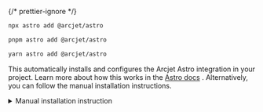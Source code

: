 
{/* prettier-ignore */}
<SelectableContent client:load syncKey="packageManager" frameworkSwitcher>
<div slot="npm" slotIdx="1">

```sh
npx astro add @arcjet/astro
```

</div>
<div slot="pnpm" slotIdx="2">

```sh
pnpm astro add @arcjet/astro
```

</div>
<div slot="yarn" slotIdx="3">

```sh
yarn astro add @arcjet/astro
```

</div>
</SelectableContent>

This automatically installs and configures the Arcjet Astro integration in your
project. Learn more about how this works in the [Astro docs](https://docs.astro.build/en/guides/integrations-guide/)
. Alternatively, you can follow the manual installation instructions.

<details>
    <summary>Manual installation instruction</summary>
    
    In your project root, run the following command:

    {/* prettier-ignore */}
    <SelectableContent client:load syncKey="packageManager" frameworkSwitcher>
    <div slot="npm" slotIdx="1">

    ```sh
    npm add @arcjet/astro
    ```

    </div>
    <div slot="pnpm" slotIdx="2">

    ```sh
    pnpm add @arcjet/astro
    ```

    </div>
    <div slot="yarn" slotIdx="3">

    ```sh
    yarn add @arcjet/astro
    ```

    </div>
    </SelectableContent>

    Update your Astro configuration file:

    <Code code={removeTSCCommentDirectives(Step1JS)} lang="js" title="astro.config.mjs" />

</details>
